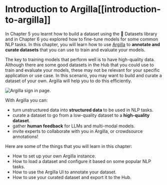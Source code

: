 # Introduction to Argilla[[introduction-to-argilla]]

<CourseFloatingBanner
    chapter={10}
    classNames="absolute z-10 right-0 top-0"
/>

In Chapter 5 you learnt how to build a dataset using the 🤗 Datasets library and in Chapter 6 you explored how to fine-tune models for some common NLP tasks. In this chapter, you will learn how to use [Argilla](https://argilla.io) to **annotate and curate datasets** that you can use to train and evaluate your models.

The key to training models that perform well is to have high-quality data. Although there are some good datasets in the Hub that you could use to train and evaluate your models, these may not be relevant for your specific application or use case. In this scenario, you may want to build and curate a dataset of your own. Argilla will help you to do this efficiently.

<img src="https://huggingface.co/datasets/huggingface-course/documentation-images/resolve/main/en/chapter10/signin-hf-page.png" alt="Argilla sign in page."/>

With Argilla you can:

- turn unstructured data into **structured data** to be used in NLP tasks.
- curate a dataset to go from a low-quality dataset to a **high-quality dataset**.
- gather **human feedback** for LLMs and multi-modal models.
- invite experts to collaborate with you in Argilla, or crowdsource annotations!

Here are some of the things that you will learn in this chapter:

- How to set up your own Argilla instance.
- How to load a dataset and configure it based on some popular NLP tasks.
- How to use the Argilla UI to annotate your dataset.
- How to use your curated dataset and export it to the Hub.

